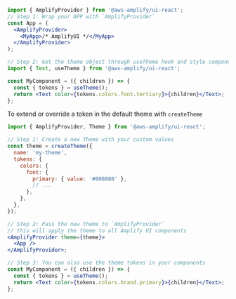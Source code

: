 ```jsx
import { AmplifyProvider } from '@aws-amplify/ui-react';
// Step 1: Wrap your APP with `AmplifyProvider`
const App = (
  <AmplifyProvider>
    <MyApp>/* AmplifyUI */</MyApp>
  </AmplifyProvider>
);

// Step 2: Get the theme object through useTheme hook and style components with it
import { Text, useTheme } from '@aws-amplify/ui-react';

const MyComponent = ({ children }) => {
  const { tokens } = useTheme();
  return <Text color={tokens.colors.font.tertiary}>{children}</Text>;
};
```

To extend or override a token in the default theme with `createTheme`

```jsx
import { AmplifyProvider, Theme } from '@aws-amplify/ui-react';

// Step 1: Create a new Theme with your custom values
const theme = createTheme({
  name: 'my-theme',
  tokens: {
    colors: {
      font: {
        primary: { value: '#008080' },
        // ...
      },
    },
  },
});

// Step 2: Pass the new theme to `AmplifyProvider`
// this will apply the theme to all Amplify UI components
<AmplifyProvider theme={theme}>
  <App />
</AmplifyProvider>;

// Step 3: You can also use the theme tokens in your components
const MyComponent = ({ children }) => {
  const { tokens } = useTheme();
  return <Text color={tokens.colors.brand.primary}>{children}</Text>;
};
```
